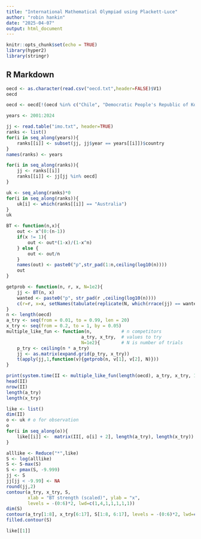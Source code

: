 ```yaml
---
title: "International Mathematical Olympiad using Plackett-Luce"
author: "robin hankin"
date: "2025-04-07"
output: html_document
---
```


```r
knitr::opts_chunk$set(echo = TRUE)
library(hyper2)
library(stringr)
```

## R Markdown


```r
oecd <- as.character(read.csv("oecd.txt",header=FALSE)$V1)
oecd

oecd <- oecd[!(oecd %in% c("Chile", "Democratic People's Republic of Korea", "Turkiye"))]

years <- 2001:2024

jj <- read.table("imo.txt", header=TRUE)
ranks <- list()
for(i in seq_along(years)){
    ranks[[i]] <- subset(jj, jj$year == years[[i]])$country
}
names(ranks) <- years
```


```r
for(i in seq_along(ranks)){
    jj <- ranks[[i]]
    ranks[[i]] <- jj[jj %in% oecd]
}
```


```r
uk <- seq_along(ranks)*0
for(i in seq_along(ranks)){
    uk[i] <- which(ranks[[i]] == "Australia")
}
uk
```

```r
BT <- function(n,x){
    out <- x^(0:(n-1))
    if(x != 1){
        out <- out*(1-x)/(1-x^n)
    } else {
        out <- out/n
    }
    names(out) <- paste0("p",str_pad(1:n,ceiling(log10(n))))
    out
}

getprob <- function(n, r, x, N=1e2){
    jj <- BT(n, x)
    wanted <- paste0("p", str_pad(r ,ceiling(log10(n))))
    c(r=r, x=x, setNames(tabulate(replicate(N, which(rrace(jj) == wanted)),nbins=n), paste0("p", 1:n)))
}
n <- length(oecd)
a_try <- seq(from = 0.01, to = 0.99, len = 20)
x_try <- seq(from = 0.2, to = 1, by = 0.05)
multiple_like_fun <- function(n,           # n competitors
                            a_try, x_try,  # values to try
                            N=1e2){        # N is number of trials
    p_try <- ceiling(n * a_try)
    jj <- as.matrix(expand.grid(p_try, x_try))
    t(apply(jj,1,function(v){getprob(n, v[1], v[2], N)}))
}
```


```r
print(system.time(II <- multiple_like_fun(length(oecd), a_try, x_try, 1e4)))
head(II)
nrow(II)
length(a_try)
length(x_try)
```

```r
like <- list()
dim(II)
o <- uk # o for observation
o
for(i in seq_along(o)){
    like[[i]] <-  matrix(II[, o[i] + 2], length(a_try), length(x_try))
}
```

```r
alllike <- Reduce("*",like)
S <- log(alllike)
S <- S-max(S)
S <- pmax(S, -9.999)
jj <- S
jj[jj < -9.99] <- NA
round(jj,2)
contour(a_try, x_try, S,
        xlab = "BT strength (scaled)", ylab = "x",
        levels = -(0:6)*2, lwd=c(1,4,1,1,1,1,1))
dim(S)
contour(a_try[1:8], x_try[6:17], S[1:8, 6:17], levels = -(0:6)*2, lwd=c(1,4,1,1,1,1,1))
filled.contour(S)
```


```r
like[[1]]
```
